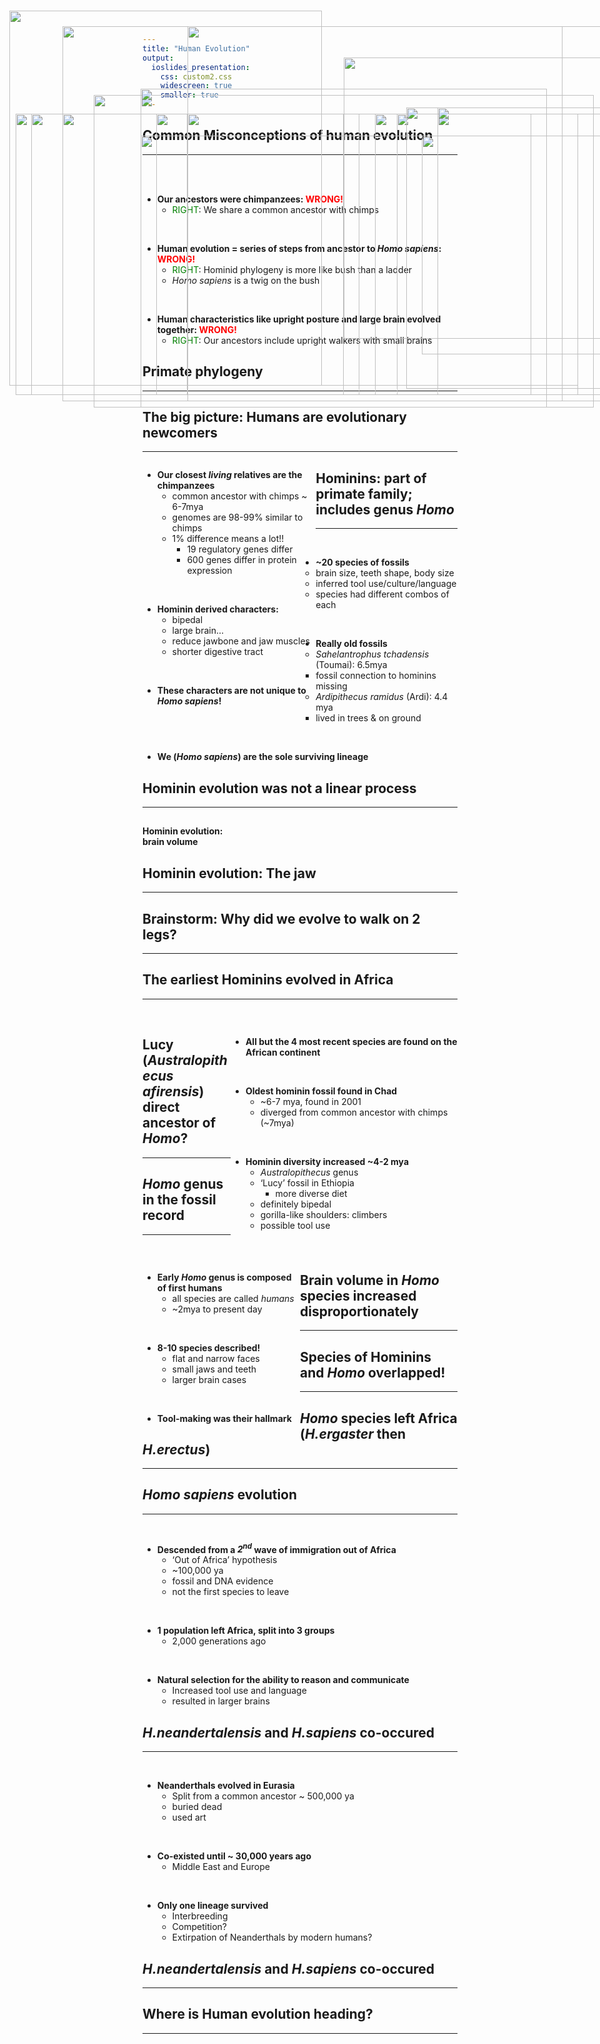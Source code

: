 ```yaml
---
title: "Human Evolution"
output: 
  ioslides_presentation:
    css: custom2.css
    widescreen: true
    smaller: true
---
```


## Common **Mis**conceptions of human evolution
<hr>
<br/>
<br/>

* **Our ancestors were chimpanzees: <span style="color: red;">WRONG!</span>** 
    + <span style="color: green;">RIGHT</span>: We share a common ancestor with chimps

<br/>

* **Human evolution = series of steps from ancestor to *Homo sapiens*: <span style="color: red;">WRONG!</span>**
    + <span style="color: green;">RIGHT</span>: Hominid phylogeny is more like bush than a ladder
    + *Homo sapiens* is a twig on the bush
    
<br/>

* **Human characteristics like upright posture and large brain evolved together: <span style="color: red;">WRONG!</span>**
    + <span style="color: green;">RIGHT</span>: Our ancestors include upright walkers with small brains 
    
## Primate phylogeny
<hr>

<IMG STYLE="position:absolute; TOP:160px; LEFT:150px; WIDTH:800px; HEIGHT:500px" SRC="images/primate_phylo.jpg">

##

<IMG STYLE="position:absolute; TOP:25px; LEFT:15px; WIDTH:500px; HEIGHT:600px" SRC="images/hominid.png">

<IMG STYLE="position:absolute; TOP:100px; LEFT:550px; WIDTH:525px; HEIGHT:450px" SRC="images/hominid2.jpg">

## The big picture: Humans are evolutionary newcomers 
<hr>

<div style="float: left; width: 55%;">

* **Our closest *living* relatives are the chimpanzees**
    + common ancestor with chimps ~ 6-7mya
    + genomes are 98-99% similar to chimps
    + 1% difference means a lot!!
        + 19 regulatory genes differ
        + 600 genes differ in protein expression
        
<br/>

* **Hominin derived characters:**
    + bipedal
    + large brain...
    + reduce jawbone and jaw muscles
    + shorter digestive tract

<br/>

* **These characters are not unique to *Homo sapiens*! **
    
</div>

<IMG STYLE="position:absolute; TOP:190px; LEFT:600px; WIDTH:400px; HEIGHT:450px" SRC="images/shared_parasites.jpg">
    
## Hominins: part of primate family; includes genus *Homo*
<hr>
<br/>

* **~20 species of fossils**
    + brain size, teeth shape, body size
    + inferred tool use/culture/language
    + species had different combos of each

<br/>

* **Really old fossils**
    + *Sahelantrophus tchadensis* (Toumai): 6.5mya
        + fossil connection to hominins missing
    + *Ardipithecus ramidus* (Ardi): 4.4 mya
        + lived in trees & on ground

<br/>  
   
* **We (*Homo sapiens*) are the sole surviving lineage**

<IMG STYLE="position:absolute; TOP:190px; LEFT:700px; WIDTH:200px; HEIGHT:450px" SRC="images/ardi.jpg">

## Hominin evolution was not a linear process
<hr>

<IMG STYLE="position:absolute; TOP:160px; LEFT:225px; WIDTH:650px; HEIGHT:500px" SRC="images/homin_phylo2.png">

## 
**Hominin evolution:**
<br/>
**brain volume**

<IMG STYLE="position:absolute; TOP:50px; LEFT:300px; WIDTH:600px; HEIGHT:600px" SRC="images/brain.gif">

## Hominin evolution: The jaw
<hr>

<IMG STYLE="position:absolute; TOP:190px; LEFT:25px; WIDTH:550px; HEIGHT:450px" SRC="images/jaw_bone.png">

<IMG STYLE="position:absolute; TOP:190px; LEFT:635px; WIDTH:400px; HEIGHT:450px" SRC="images/bite.png">

## Brainstorm: Why did we evolve to walk on 2 legs?
<hr>

<IMG STYLE="position:absolute; TOP:190px; LEFT:250px; WIDTH:600px; HEIGHT:450px" SRC="images/homininfoot.jpg">

## 

<IMG STYLE="position:absolute; TOP:50px; LEFT:100px; WIDTH:900px; HEIGHT:600px" SRC="images/bipedalism.jpg">

## 

<IMG STYLE="position:absolute; TOP:50px; LEFT:100px; WIDTH:900px; HEIGHT:600px" SRC="images/bipedalism2.jpg">

## The earliest Hominins evolved in Africa
<hr>
<br/>

<div style="float: right; width: 72%;">

* **All but the 4 most recent species are found on the African continent**

<br/>

* **Oldest hominin fossil found in Chad**
    + ~6-7 mya, found in 2001
    + diverged from common ancestor with chimps (~7mya)
 
 <br/>
 
* **Hominin diversity increased ~4-2 mya**
    + *Australopithecus* genus
    + 'Lucy' fossil in Ethiopia
        + more diverse diet
    + definitely bipedal
    + gorilla-like shoulders: climbers
    + possible tool use
</div>

<IMG STYLE="position:absolute; TOP:190px; LEFT:50px; WIDTH:250px; HEIGHT:450px" SRC="images/lucy.jpg">

## Lucy (*Australopithecus afirensis*) direct ancestor of *Homo*?
<hr>

<IMG STYLE="position:absolute; TOP:190px; LEFT:300px; WIDTH:550px; HEIGHT:450px" SRC="images/homin_phylo3.png">

## *Homo* genus in the fossil record
<hr>
<br/>

<div style="float: left; width: 50%;">

* **Early *Homo* genus is composed of first humans**
    + all species are called *humans*
    + ~2mya to present day

<br/>

* **8-10 species described!**
    + flat and narrow faces
    + small jaws and teeth
    + larger brain cases

<br/>

* **Tool-making was their hallmark** 

</div>

<IMG STYLE="position:absolute; TOP:190px; LEFT:600px; WIDTH:325px; HEIGHT:450px" SRC="images/homo2.jpg">

## Brain volume in *Homo* species increased disproportionately
<hr>

<IMG STYLE="position:absolute; TOP:150px; LEFT:225px; WIDTH:650px; HEIGHT:500px" SRC="images/brain_body.jpg">

## Species of Hominins and *Homo* overlapped!
<hr>

<IMG STYLE="position:absolute; TOP:190px; LEFT:250px; WIDTH:600px; HEIGHT:450px" SRC="images/overlap.jpg">

## *Homo* species left Africa (*H.ergaster* then *H.erectus*)
<hr>

<IMG STYLE="position:absolute; TOP:190px; LEFT:100px; WIDTH:900px; HEIGHT:450px" SRC="images/travel.png">

## *Homo sapiens* evolution
<hr>
<br/>

* **Descended from a *2^nd^* wave of immigration out of Africa**
    + 'Out of Africa' hypothesis
    + ~100,000 ya
    + fossil and DNA evidence
    + not the first species to leave

<br/>

* **1 population left Africa, split into 3 groups**
    +  2,000 generations ago

<br/>

* **Natural selection for the ability to reason and communicate**
    + Increased tool use and language
    + resulted in larger brains 

<IMG STYLE="position:absolute; TOP:180px; LEFT:700px; WIDTH:325px; HEIGHT:450px" SRC="images/outafrica.jpg">

## *H.neandertalensis* and *H.sapiens* co-occured
<hr>
<br/>

* **Neanderthals evolved in Eurasia**
    + Split from a common ancestor ~ 500,000 ya
    + buried dead
    + used art

<br/>

* **Co-existed until ~ 30,000 years ago**
    + Middle East and Europe

<br/>

* **Only one lineage survived**
    + Interbreeding
    + Competition?
    + Extirpation of Neanderthals by modern humans? 
</div>

<IMG STYLE="position:absolute; TOP:180px; LEFT:650px; WIDTH:325px; HEIGHT:450px" SRC="images/homos.jpg">

## *H.neandertalensis* and *H.sapiens* co-occured
<hr>

<IMG STYLE="position:absolute; TOP:190px; LEFT:100px; WIDTH:450px; HEIGHT:450px" SRC="images/interbred.png">

<IMG STYLE="position:absolute; TOP:225px; LEFT:675px; WIDTH:350px; HEIGHT:350px" SRC="images/variants.png">

<!-- ## Recent findings: new modern species? -->
<!-- <hr> -->
<!-- <br/> -->
<!-- <br/> -->
<!-- <br/> -->

<!-- <div style="float: right; width: 45%;"> -->

<!-- * **Really small new species (H.floresiensis)?** -->
<!--     + fossils in Indonesian island cave -->
<!--     + allegedly 13,000 years old -->


<!-- <br/> -->

<!-- * **Archaeologists seeking path to Australia** -->

<!-- <br/> -->

<!-- * **Controversy: diseased *H.sapiens*?**  -->

<!-- </div> -->

<!-- <IMG STYLE="position:absolute; TOP:200px; LEFT:25px; WIDTH:550px; HEIGHT:450px" SRC="images/hobbit.jpg"> -->

## Where is Human evolution heading?
<hr>

<IMG STYLE="position:absolute; TOP:225px; LEFT:225px; WIDTH:700px; HEIGHT:400px" SRC="images/humansevolve.jpg">